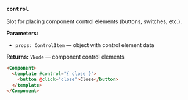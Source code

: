 ### `control`

Slot for placing component control elements (buttons, switches, etc.).

**Parameters:**
- `props: ControlItem` — object with control element data

**Returns:** `VNode` — component control elements

```html
<Component>
  <template #control="{ close }">
    <button @click="close">Close</button>
  </template>
</Component>
```
